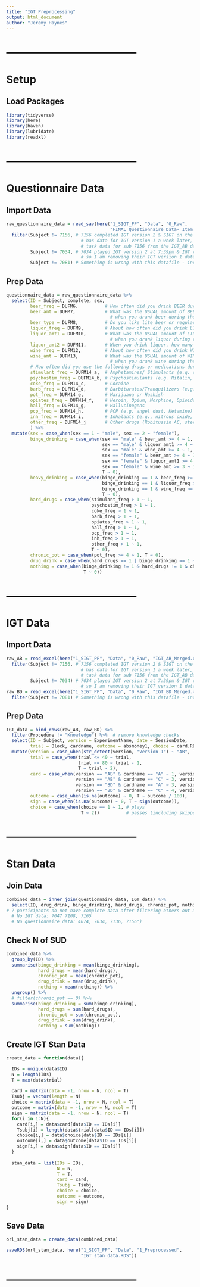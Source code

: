 ---
title: "IGT Preprocessing"
output: html_document
author: "Jeremy Haynes"
---



# --------------------------------------
# Setup
## Load Packages
```{r}
library(tidyverse)
library(here)
library(haven)
library(lubridate)
library(readxl)
```



# --------------------------------------
# Questionnaire Data
## Import Data
```{r}
raw_questionnaire_data = read_sav(here("1_SIGT_PP", "Data", "0_Raw",
                                       "FINAL Questionnaire Data- Item Level 9.11.18.sav")) %>% 
  filter(Subject != 7156, # 7156 completed IGT version 2 & SIGT on the same day, but then 
                            # has data for IGT version 1 a week later, so I am deleting
                            # task data for sub 7156 from the IGT_AB dataframe (IGT version 1) 
         Subject != 7034, # 7034 played IGT version 2 at 7:39pm & IGT version 1 at 8:20pm,
                            # so I am removing their IGT version 1 data
         Subject != 7081) # Something is wrong with this datafile - incomplete and always
```



## Prep Data
```{r}
questionnaire_data = raw_questionnaire_data %>% 
  select(ID = Subject, complete, sex,
         beer_freq = DUFM6,          # How often did you drink BEER during the last three months?
         beer_amt = DUFM7,           # What was the USUAL amount of BEER you had on any typical day
                                       # when you drank beer during the past three months?
         beer_type = DUFM8,          # Do you like lite beer or regular beer?
         liquor_freq = DUFM9,        # About how often did you drink LIQUOR during the past three months?
         liquor_amt1 = DUFM10,       # What was the USUAL amount of LIQUOR you had on any typical day
                                       # when you drank liquor during the last three months?
         liquor_amt2 = DUFM11,       # When you drink liquor, how many ounces do you mix in each drink?
         wine_freq = DUFM12,         # About how often did you drink WINE during the past three months?
         wine_amt = DUFM13,          # What was the USUAL amount of WINE you had on a typical day
                                       # when you drank wine during the past three months?
         # How often did you use the following drugs or medications during the PAST 3 MONTHS?
         stimulant_freq = DUFM14_a,  # Amphetamines/ Stimulants (e.g. speed, meth)
         psychostim_freq = DUFM14_b, # Psychostimulants (e.g. Ritalin, diet pills)
         coke_freq = DUFM14_c,       # Cocaine
         barb_freq = DUFM14_d,       # Barbiturates/Tranquilizers (e.g. Librium, Valium)
         pot_freq = DUFM14_e,        # Marijuana or Hashish
         opiates_freq = DUFM14_f,    # Heroin, Opium, Morphine, Opioids
         hall_freq = DUFM14_g,       # Hallucinogens
         pcp_freq = DUFM14_h,        # PCP (e.g. angel dust, Ketamine)
         inh_freq = DUFM14_i,        # Inhalants (e.g., nitrous oxide, whippets)
         other_freq = DUFM14_j       # Other drugs (Robitussin AC, steroids, sleep pills)
         ) %>% 
  mutate(sex = case_when(sex == 1 ~ "male", sex == 2 ~ "female"),
         binge_drinking = case_when(sex == "male" & beer_amt >= 4 ~ 1,
                                    sex == "male" & liquor_amt1 >= 4 ~ 1,
                                    sex == "male" & wine_amt >= 4 ~ 1,
                                    sex == "female" & beer_amt >= 4 ~ 1,
                                    sex == "female" & liquor_amt1 >= 4 ~ 1,
                                    sex == "female" & wine_amt >= 3 ~ 1,
                                    T ~ 0),
         heavy_drinking = case_when(binge_drinking == 1 & beer_freq >= 7 ~ 1,
                                    binge_drinking == 1 & liquor_freq >= 7 ~ 1,
                                    binge_drinking == 1 & wine_freq >= 7 ~ 1,
                                    T ~ 0),
         hard_drugs = case_when(stimulant_freq > 1 ~ 1,
                                psychostim_freq > 1 ~ 1,
                                coke_freq > 1 ~ 1,
                                barb_freq > 1 ~ 1,
                                opiates_freq > 1 ~ 1,
                                hall_freq > 1 ~ 1,
                                pcp_freq > 1 ~ 1,
                                inh_freq > 1 ~ 1,
                                other_freq > 1 ~ 1,
                                T ~ 0),
         chronic_pot = case_when(pot_freq >= 4 ~ 1, T ~ 0),
         drug_drink = case_when(hard_drugs == 1 | binge_drinking == 1 ~ 1, T ~ 0),
         nothing = case_when(binge_drinking != 1 & hard_drugs != 1 & chronic_pot != 1 ~ 1,
                             T ~ 0))
```



# --------------------------------------
# IGT Data
## Import Data
```{r}
raw_AB = read_excel(here("1_SIGT_PP", "Data", "0_Raw", "IGT_AB_Merged.xlsx")) %>% 
  filter(Subject != 7156, # 7156 completed IGT version 2 & SIGT on the same day, but then 
                            # has data for IGT version 1 a week later, so I am deleting
                            # task data for sub 7156 from the IGT_AB dataframe (IGT version 1) 
         Subject != 7034) # 7034 played IGT version 2 at 7:39pm & IGT version 1 at 8:20pm,
                            # so I am removing their IGT version 1 data
raw_BD = read_excel(here("1_SIGT_PP", "Data", "0_Raw", "IGT_BD_Merged.xlsx")) %>% 
  filter(Subject != 7081) # Something is wrong with this datafile - incomplete and always played
```



## Prep Data
```{r}
IGT_data = bind_rows(raw_AB, raw_BD) %>% 
  filter(Procedure != "Knowledge") %>%  # remove knowledge checks
  select(ID = Subject, version = ExperimentName, date = SessionDate, 
         trial = Block, cardname, outcome = absmoney1, choice = card.RESP) %>% 
  mutate(version = case_when(str_detect(version, "Version 1") ~ "AB", T ~ "BD"),
         trial = case_when(trial <= 40 ~ trial,
                           trial <= 80 ~ trial - 1,
                           T ~ trial - 2),
         card = case_when(version == "AB" & cardname == "A" ~ 1, version == "AB" & cardname == "B" ~ 2,
                          version == "AB" & cardname == "C" ~ 3, version == "AB" & cardname == "D" ~ 4,
                          version == "BD" & cardname == "A" ~ 3, version == "BD" & cardname == "B" ~ 1,
                          version == "BD" & cardname == "C" ~ 4, version == "BD" & cardname == "D" ~ 2),
         outcome = case_when(is.na(outcome) ~ 0, T ~ outcome / 100),
         sign = case_when(is.na(outcome) ~ 0, T ~ sign(outcome)),
         choice = case_when(choice == 1 ~ 1, # plays
                            T ~ 2))          # passes (including skipped trials)
```



# --------------------------------------
# Stan Data
## Join Data
```{r}
combined_data = inner_join(questionnaire_data, IGT_data) %>% 
  select(ID, drug_drink, binge_drinking, hard_drugs, chronic_pot, nothing, trial, card, outcome, sign, choice)
# 7 participants do not have complete data after filtering others out above:
  # No IGT data: 7047 7108, 7165
  # No questionnaire data: 4074, 7034, 7136, 7156")
```



## Check N of SUD
```{r}
combined_data %>% 
  group_by(ID) %>% 
  summarise(binge_drinking = mean(binge_drinking),
            hard_drugs = mean(hard_drugs),
            chronic_pot = mean(chronic_pot),
            drug_drink = mean(drug_drink),
            nothing = mean(nothing)) %>% 
  ungroup() %>% 
  # filter(chronic_pot == 0) %>% 
  summarise(binge_drinking = sum(binge_drinking),
            hard_drugs = sum(hard_drugs),
            chronic_pot = sum(chronic_pot),
            drug_drink = sum(drug_drink),
            nothing = sum(nothing))
```



## Create IGT Stan Data
```{r, eval = T}
create_data = function(data){

  IDs = unique(data$ID)
  N = length(IDs)
  T = max(data$trial)
  
  card = matrix(data = -1, nrow = N, ncol = T)
  Tsubj = vector(length = N)
  choice = matrix(data = -1, nrow = N, ncol = T)
  outcome = matrix(data = -1, nrow = N, ncol = T)
  sign = matrix(data = -1, nrow = N, ncol = T)
  for(i in 1:N){
    card[i,] = data$card[data$ID == IDs[i]]
    Tsubj[i] = length(data$trial[data$ID == IDs[i]])
    choice[i,] = data$choice[data$ID == IDs[i]]
    outcome[i,] = data$outcome[data$ID == IDs[i]]
    sign[i,] = data$sign[data$ID == IDs[i]]
  }
  
  stan_data = list(IDs = IDs,
                   N = N,
                   T = T,
                   card = card,
                   Tsubj = Tsubj,
                   choice = choice,
                   outcome = outcome,
                   sign = sign)
}
```



## Save Data
```{r, eval = T}
orl_stan_data = create_data(combined_data)

saveRDS(orl_stan_data, here("1_SIGT_PP", "Data", "1_Preprocessed",
                            "IGT_stan_data.RDS"))
```



# --------------------------------------
```{r}

```



















